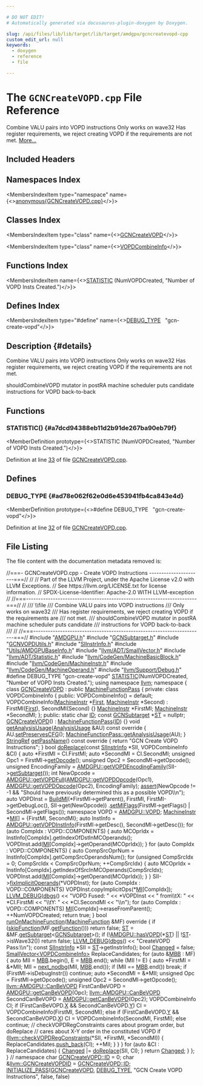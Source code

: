 ```yaml
---

# DO NOT EDIT!
# Automatically generated via docusaurus-plugin-doxygen by Doxygen.

slug: /api/files/lib/lib/target/lib/target/amdgpu/gcncreatevopd-cpp
custom_edit_url: null
keywords:
  - doxygen
  - reference
  - file

---
```





# The `GCNCreateVOPD.cpp` File Reference

<DoxygenPage pluginConfig={pluginConfig}>

Combine VALU pairs into VOPD instructions Only works on wave32 Has register requirements, we reject creating VOPD if the requirements are not met. <a href="#details">More...</a>

## Included Headers

<IncludesList>
<IncludesListItem
  filePath="AMDGPU.h"
  permalink="/docs/api/files/lib/lib/target/lib/target/amdgpu/amdgpu-h"
  isLocal="true" />
<IncludesListItem
  filePath="GCNSubtarget.h"
  permalink="/docs/api/files/lib/lib/target/lib/target/amdgpu/gcnsubtarget-h"
  isLocal="true" />
<IncludesListItem
  filePath="GCNVOPDUtils.h"
  permalink="/docs/api/files/lib/lib/target/lib/target/amdgpu/gcnvopdutils-h"
  isLocal="true" />
<IncludesListItem
  filePath="SIInstrInfo.h"
  permalink="/docs/api/files/lib/lib/target/lib/target/amdgpu/siinstrinfo-h"
  isLocal="true" />
<IncludesListItem
  filePath="Utils/AMDGPUBaseInfo.h"
  permalink="/docs/api/files/lib/lib/target/lib/target/amdgpu/lib/target/amdgpu/utils/amdgpubaseinfo-h"
  isLocal="true" />
<IncludesListItem
  filePath="llvm/ADT/SmallVector.h"
  permalink="/docs/api/files/include/include/llvm/include/llvm/adt/smallvector-h"
  isLocal="true" />
<IncludesListItem
  filePath="llvm/ADT/Statistic.h"
  permalink="/docs/api/files/include/include/llvm/include/llvm/adt/statistic-h"
  isLocal="true" />
<IncludesListItem
  filePath="llvm/CodeGen/MachineBasicBlock.h"
  permalink="/docs/api/files/include/include/llvm/include/llvm/codegen/machinebasicblock-h"
  isLocal="true" />
<IncludesListItem
  filePath="llvm/CodeGen/MachineInstr.h"
  permalink="/docs/api/files/include/include/llvm/include/llvm/codegen/machineinstr-h"
  isLocal="true" />
<IncludesListItem
  filePath="llvm/CodeGen/MachineOperand.h"
  permalink="/docs/api/files/include/include/llvm/include/llvm/codegen/machineoperand-h"
  isLocal="true" />
<IncludesListItem
  filePath="llvm/Support/Debug.h"
  permalink="/docs/api/files/include/include/llvm/include/llvm/support/debug-h"
  isLocal="true" />
</IncludesList>

## Namespaces Index

<MembersIndex>

<MembersIndexItem
  type="namespace"
  name={<><a href="/docs/api/namespaces/anonymous-gcncreatevopd-cpp-">anonymous&#123;GCNCreateVOPD.cpp&#125;</a></>}>
</MembersIndexItem>

</MembersIndex>

## Classes Index

<MembersIndex>

<MembersIndexItem
  type="class"
  name={<><a href="/docs/api/classes/anonymous-namespace-gcncreatevopd-cpp-/gcncreatevopd">GCNCreateVOPD</a></>}>
</MembersIndexItem>

<MembersIndexItem
  type="class"
  name={<><a href="/docs/api/classes/anonymous-namespace-gcncreatevopd-cpp-/gcncreatevopd/vopdcombineinfo">VOPDCombineInfo</a></>}>
</MembersIndexItem>

</MembersIndex>

## Functions Index

<MembersIndex>

<MembersIndexItem
  name={<><a href="#a7dcd94388eb11d2b91de267ba90eb79f">STATISTIC</a> (NumVOPDCreated, &quot;Number of VOPD Insts Created.&quot;)</>}>
</MembersIndexItem>

</MembersIndex>

## Defines Index

<MembersIndex>

<MembersIndexItem
  type="#define"
  name={<><a href="#ad78e062f62e0d6e453941fb4ca843e4d">DEBUG&#95;TYPE</a>&nbsp;&nbsp;&nbsp;&quot;gcn-create-vopd&quot;</>}>
</MembersIndexItem>

</MembersIndex>

## Description {#details}

Combine VALU pairs into VOPD instructions Only works on wave32 Has register requirements, we reject creating VOPD if the requirements are not met.

shouldCombineVOPD mutator in postRA machine scheduler puts candidate instructions for VOPD back-to-back

<SectionDefinition>

## Functions

### STATISTIC() {#a7dcd94388eb11d2b91de267ba90eb79f}

<MemberDefinition
  prototype={<>STATISTIC (NumVOPDCreated, &quot;Number of VOPD Insts Created.&quot;)</>}>

Definition at line <a href="#l00033">33</a> of file <a href="/docs/api/files/lib/lib/target/lib/target/amdgpu/gcncreatevopd-cpp">GCNCreateVOPD.cpp</a>.
</MemberDefinition>

</SectionDefinition>

<SectionDefinition>

## Defines

### DEBUG&#95;TYPE {#ad78e062f62e0d6e453941fb4ca843e4d}

<MemberDefinition
  prototype={<>#define DEBUG&#95;TYPE&nbsp;&nbsp;&nbsp;&quot;gcn-create-vopd&quot;</>}>

Definition at line <a href="#l00032">32</a> of file <a href="/docs/api/files/lib/lib/target/lib/target/amdgpu/gcncreatevopd-cpp">GCNCreateVOPD.cpp</a>.
</MemberDefinition>

</SectionDefinition>

## File Listing

The file content with the documentation metadata removed is:

<ProgramListing>

<Link id="l00001" /><CodeLine lineNumber="1"><Highlight kind="comment">//===- GCNCreateVOPD.cpp - Create VOPD Instructions ----------------------===//</Highlight><Highlight kind="normal"></Highlight></CodeLine>
<Link id="l00002" /><CodeLine lineNumber="2"><Highlight kind="normal"></Highlight><Highlight kind="comment">//</Highlight><Highlight kind="normal"></Highlight></CodeLine>
<Link id="l00003" /><CodeLine lineNumber="3"><Highlight kind="normal"></Highlight><Highlight kind="comment">// Part of the LLVM Project, under the Apache License v2.0 with LLVM Exceptions.</Highlight><Highlight kind="normal"></Highlight></CodeLine>
<Link id="l00004" /><CodeLine lineNumber="4"><Highlight kind="normal"></Highlight><Highlight kind="comment">// See https://llvm.org/LICENSE.txt for license information.</Highlight><Highlight kind="normal"></Highlight></CodeLine>
<Link id="l00005" /><CodeLine lineNumber="5"><Highlight kind="normal"></Highlight><Highlight kind="comment">// SPDX-License-Identifier: Apache-2.0 WITH LLVM-exception</Highlight><Highlight kind="normal"></Highlight></CodeLine>
<Link id="l00006" /><CodeLine lineNumber="6"><Highlight kind="normal"></Highlight><Highlight kind="comment">//</Highlight><Highlight kind="normal"></Highlight></CodeLine>
<Link id="l00007" /><CodeLine lineNumber="7"><Highlight kind="normal"></Highlight><Highlight kind="comment">//===----------------------------------------------------------------------===//</Highlight><Highlight kind="normal"></Highlight></CodeLine>
<Link id="l00008" /><CodeLine lineNumber="8"><Highlight kind="normal"></Highlight><Highlight kind="comment">//</Highlight><Highlight kind="comment"></Highlight></CodeLine>
<Link id="l00009" /><CodeLine lineNumber="9"><Highlight kind="comment">/// \\file</Highlight></CodeLine>
<Link id="l00010" /><CodeLine lineNumber="10"><Highlight kind="comment">/// Combine VALU pairs into VOPD instructions</Highlight></CodeLine>
<Link id="l00011" /><CodeLine lineNumber="11"><Highlight kind="comment">/// Only works on wave32</Highlight></CodeLine>
<Link id="l00012" /><CodeLine lineNumber="12"><Highlight kind="comment">/// Has register requirements, we reject creating VOPD if the requirements are</Highlight></CodeLine>
<Link id="l00013" /><CodeLine lineNumber="13"><Highlight kind="comment">/// not met.</Highlight></CodeLine>
<Link id="l00014" /><CodeLine lineNumber="14"><Highlight kind="comment">/// shouldCombineVOPD mutator in postRA machine scheduler puts candidate</Highlight></CodeLine>
<Link id="l00015" /><CodeLine lineNumber="15"><Highlight kind="comment">/// instructions for VOPD back-to-back</Highlight></CodeLine>
<Link id="l00016" /><CodeLine lineNumber="16"><Highlight kind="comment">///</Highlight><Highlight kind="normal"></Highlight></CodeLine>
<Link id="l00017" /><CodeLine lineNumber="17"><Highlight kind="normal"></Highlight><Highlight kind="comment">//</Highlight><Highlight kind="normal"></Highlight></CodeLine>
<Link id="l00018" /><CodeLine lineNumber="18"><Highlight kind="normal"></Highlight><Highlight kind="comment">//===----------------------------------------------------------------------===//</Highlight><Highlight kind="normal"></Highlight></CodeLine>
<Link id="l00019" /><CodeLine lineNumber="19"><Highlight kind="normal"></Highlight></CodeLine>
<Link id="l00020" /><CodeLine lineNumber="20"><Highlight kind="normal"></Highlight><Highlight kind="preprocessor">#include &quot;<a href="/docs/api/files/lib/lib/target/lib/target/amdgpu/amdgpu-h">AMDGPU.h</a>&quot;</Highlight><Highlight kind="normal"></Highlight></CodeLine>
<Link id="l00021" /><CodeLine lineNumber="21"><Highlight kind="normal"></Highlight><Highlight kind="preprocessor">#include &quot;<a href="/docs/api/files/lib/lib/target/lib/target/amdgpu/gcnsubtarget-h">GCNSubtarget.h</a>&quot;</Highlight><Highlight kind="normal"></Highlight></CodeLine>
<Link id="l00022" /><CodeLine lineNumber="22"><Highlight kind="normal"></Highlight><Highlight kind="preprocessor">#include &quot;<a href="/docs/api/files/lib/lib/target/lib/target/amdgpu/gcnvopdutils-h">GCNVOPDUtils.h</a>&quot;</Highlight><Highlight kind="normal"></Highlight></CodeLine>
<Link id="l00023" /><CodeLine lineNumber="23"><Highlight kind="normal"></Highlight><Highlight kind="preprocessor">#include &quot;<a href="/docs/api/files/lib/lib/target/lib/target/amdgpu/siinstrinfo-h">SIInstrInfo.h</a>&quot;</Highlight><Highlight kind="normal"></Highlight></CodeLine>
<Link id="l00024" /><CodeLine lineNumber="24"><Highlight kind="normal"></Highlight><Highlight kind="preprocessor">#include &quot;<a href="/docs/api/files/lib/lib/target/lib/target/amdgpu/lib/target/amdgpu/utils/amdgpubaseinfo-h">Utils/AMDGPUBaseInfo.h</a>&quot;</Highlight><Highlight kind="normal"></Highlight></CodeLine>
<Link id="l00025" /><CodeLine lineNumber="25"><Highlight kind="normal"></Highlight><Highlight kind="preprocessor">#include &quot;<a href="/docs/api/files/include/include/llvm/include/llvm/adt/smallvector-h">llvm/ADT/SmallVector.h</a>&quot;</Highlight><Highlight kind="normal"></Highlight></CodeLine>
<Link id="l00026" /><CodeLine lineNumber="26"><Highlight kind="normal"></Highlight><Highlight kind="preprocessor">#include &quot;<a href="/docs/api/files/include/include/llvm/include/llvm/adt/statistic-h">llvm/ADT/Statistic.h</a>&quot;</Highlight><Highlight kind="normal"></Highlight></CodeLine>
<Link id="l00027" /><CodeLine lineNumber="27"><Highlight kind="normal"></Highlight><Highlight kind="preprocessor">#include &quot;<a href="/docs/api/files/include/include/llvm/include/llvm/codegen/machinebasicblock-h">llvm/CodeGen/MachineBasicBlock.h</a>&quot;</Highlight><Highlight kind="normal"></Highlight></CodeLine>
<Link id="l00028" /><CodeLine lineNumber="28"><Highlight kind="normal"></Highlight><Highlight kind="preprocessor">#include &quot;<a href="/docs/api/files/include/include/llvm/include/llvm/codegen/machineinstr-h">llvm/CodeGen/MachineInstr.h</a>&quot;</Highlight><Highlight kind="normal"></Highlight></CodeLine>
<Link id="l00029" /><CodeLine lineNumber="29"><Highlight kind="normal"></Highlight><Highlight kind="preprocessor">#include &quot;<a href="/docs/api/files/include/include/llvm/include/llvm/codegen/machineoperand-h">llvm/CodeGen/MachineOperand.h</a>&quot;</Highlight><Highlight kind="normal"></Highlight></CodeLine>
<Link id="l00030" /><CodeLine lineNumber="30"><Highlight kind="normal"></Highlight><Highlight kind="preprocessor">#include &quot;<a href="/docs/api/files/include/include/llvm/include/llvm/support/debug-h">llvm/Support/Debug.h</a>&quot;</Highlight><Highlight kind="normal"></Highlight></CodeLine>
<Link id="l00031" /><CodeLine lineNumber="31"><Highlight kind="normal"></Highlight></CodeLine>
<Link id="l00032" /><CodeLine lineNumber="32" lineLink="#ad78e062f62e0d6e453941fb4ca843e4d"><Highlight kind="normal"></Highlight><Highlight kind="preprocessor">#define DEBUG&#95;TYPE &quot;gcn-create-vopd&quot;</Highlight><Highlight kind="normal"></Highlight></CodeLine>
<Link id="l00033" /><CodeLine lineNumber="33" lineLink="#a7dcd94388eb11d2b91de267ba90eb79f"><Highlight kind="normal"><a href="/docs/api/files/include/include/llvm/include/llvm/adt/statistic-h/#ad6117415b93e5675d5a6c8e1855b3b2f">STATISTIC</a>(NumVOPDCreated, </Highlight><Highlight kind="stringliteral">&quot;Number of VOPD Insts Created.&quot;</Highlight><Highlight kind="normal">);</Highlight></CodeLine>
<Link id="l00034" /><CodeLine lineNumber="34"><Highlight kind="normal"></Highlight></CodeLine>
<Link id="l00035" /><CodeLine lineNumber="35"><Highlight kind="normal"></Highlight><Highlight kind="keyword">using namespace </Highlight><Highlight kind="normal"><a href="/docs/api/namespaces/llvm">llvm</a>;</Highlight></CodeLine>
<Link id="l00036" /><CodeLine lineNumber="36"><Highlight kind="normal"></Highlight></CodeLine>
<Link id="l00037" /><CodeLine lineNumber="37" lineLink="/docs/api/namespaces/anonymous-gcncreatevopd-cpp-"><Highlight kind="normal"></Highlight><Highlight kind="keyword">namespace </Highlight><Highlight kind="normal">&#123;</Highlight></CodeLine>
<Link id="l00038" /><CodeLine lineNumber="38"><Highlight kind="normal"></Highlight></CodeLine>
<Link id="l00039" /><CodeLine lineNumber="39" lineLink="/docs/api/classes/anonymous-namespace-gcncreatevopd-cpp-/gcncreatevopd"><Highlight kind="normal"></Highlight><Highlight kind="keyword">class </Highlight><Highlight kind="normal"><a href="/docs/api/classes/anonymous-namespace-gcncreatevopd-cpp-/gcncreatevopd/#add80bfcdf91e74b9f9d0b3ac2a498dbe">GCNCreateVOPD</a> : </Highlight><Highlight kind="keyword">public</Highlight><Highlight kind="normal"> <a href="/docs/api/classes/llvm/machinefunctionpass/#a29c81d2386f4a727c6d33413807530c8">MachineFunctionPass</a> &#123;</Highlight></CodeLine>
<Link id="l00040" /><CodeLine lineNumber="40"><Highlight kind="normal"></Highlight><Highlight kind="keyword">private</Highlight><Highlight kind="normal">:</Highlight></CodeLine>
<Link id="l00041" /><CodeLine lineNumber="41"><Highlight kind="normal">    </Highlight><Highlight kind="keyword">class </Highlight><Highlight kind="normal">VOPDCombineInfo &#123;</Highlight></CodeLine>
<Link id="l00042" /><CodeLine lineNumber="42"><Highlight kind="normal">    </Highlight><Highlight kind="keyword">public</Highlight><Highlight kind="normal">:</Highlight></CodeLine>
<Link id="l00043" /><CodeLine lineNumber="43"><Highlight kind="normal">      VOPDCombineInfo() = </Highlight><Highlight kind="keywordflow">default</Highlight><Highlight kind="normal">;</Highlight></CodeLine>
<Link id="l00044" /><CodeLine lineNumber="44"><Highlight kind="normal">      VOPDCombineInfo(<a href="/docs/api/classes/llvm/machineinstr">MachineInstr</a> &#42;<a href="/docs/api/namespaces/llvm/#a9eb4f5b98b70ee4fab9614ed58282c1fa7fb55ed0b7a30342ba6da306428cae04">First</a>, <a href="/docs/api/classes/llvm/machineinstr">MachineInstr</a> &#42;Second)</Highlight></CodeLine>
<Link id="l00045" /><CodeLine lineNumber="45"><Highlight kind="normal">          : FirstMI(<a href="/docs/api/namespaces/llvm/#a9eb4f5b98b70ee4fab9614ed58282c1fa7fb55ed0b7a30342ba6da306428cae04">First</a>), SecondMI(Second) &#123;&#125;</Highlight></CodeLine>
<Link id="l00046" /><CodeLine lineNumber="46"><Highlight kind="normal"></Highlight></CodeLine>
<Link id="l00047" /><CodeLine lineNumber="47"><Highlight kind="normal">      <a href="/docs/api/classes/llvm/machineinstr">MachineInstr</a> &#42;FirstMI;</Highlight></CodeLine>
<Link id="l00048" /><CodeLine lineNumber="48"><Highlight kind="normal">      <a href="/docs/api/classes/llvm/machineinstr">MachineInstr</a> &#42;SecondMI;</Highlight></CodeLine>
<Link id="l00049" /><CodeLine lineNumber="49"><Highlight kind="normal">    &#125;;</Highlight></CodeLine>
<Link id="l00050" /><CodeLine lineNumber="50"><Highlight kind="normal"></Highlight></CodeLine>
<Link id="l00051" /><CodeLine lineNumber="51"><Highlight kind="normal"></Highlight><Highlight kind="keyword">public</Highlight><Highlight kind="normal">:</Highlight></CodeLine>
<Link id="l00052" /><CodeLine lineNumber="52" lineLink="/docs/api/classes/anonymous-namespace-gcncreatevopd-cpp-/gcncreatevopd/#a54226b19fa6d4421b6c4607b0b8d9d86"><Highlight kind="normal">  </Highlight><Highlight kind="keyword">static</Highlight><Highlight kind="normal"> </Highlight><Highlight kind="keywordtype">char</Highlight><Highlight kind="normal"> <a href="/docs/api/classes/anonymous-namespace-gcncreatevopd-cpp-/gcncreatevopd/#a54226b19fa6d4421b6c4607b0b8d9d86">ID</a>;</Highlight></CodeLine>
<Link id="l00053" /><CodeLine lineNumber="53" lineLink="/docs/api/classes/anonymous-namespace-gcncreatevopd-cpp-/gcncreatevopd/#a69658641e471ce126bc99def3d63207d"><Highlight kind="normal">  </Highlight><Highlight kind="keyword">const</Highlight><Highlight kind="normal"> <a href="/docs/api/classes/llvm/gcnsubtarget">GCNSubtarget</a> &#42;<a href="/docs/api/classes/anonymous-namespace-gcncreatevopd-cpp-/gcncreatevopd/#a69658641e471ce126bc99def3d63207d">ST</a> = </Highlight><Highlight kind="keyword">nullptr</Highlight><Highlight kind="normal">;</Highlight></CodeLine>
<Link id="l00054" /><CodeLine lineNumber="54"><Highlight kind="normal"></Highlight></CodeLine>
<Link id="l00055" /><CodeLine lineNumber="55" lineLink="/docs/api/classes/anonymous-namespace-gcncreatevopd-cpp-/gcncreatevopd/#add80bfcdf91e74b9f9d0b3ac2a498dbe"><Highlight kind="normal">  <a href="/docs/api/classes/anonymous-namespace-gcncreatevopd-cpp-/gcncreatevopd/#add80bfcdf91e74b9f9d0b3ac2a498dbe">GCNCreateVOPD</a>() : <a href="/docs/api/classes/llvm/machinefunctionpass/#a29c81d2386f4a727c6d33413807530c8">MachineFunctionPass</a>(<a href="/docs/api/classes/anonymous-namespace-gcncreatevopd-cpp-/gcncreatevopd/#a54226b19fa6d4421b6c4607b0b8d9d86">ID</a>) &#123;&#125;</Highlight></CodeLine>
<Link id="l00056" /><CodeLine lineNumber="56"><Highlight kind="normal"></Highlight></CodeLine>
<Link id="l00057" /><CodeLine lineNumber="57" lineLink="/docs/api/classes/anonymous-namespace-gcncreatevopd-cpp-/gcncreatevopd/#ae4c82190d5071dc67b65c0f8294a0388"><Highlight kind="normal">  </Highlight><Highlight kind="keywordtype">void</Highlight><Highlight kind="normal"> <a href="/docs/api/classes/anonymous-namespace-gcncreatevopd-cpp-/gcncreatevopd/#ae4c82190d5071dc67b65c0f8294a0388">getAnalysisUsage</a>(<a href="/docs/api/classes/llvm/analysisusage">AnalysisUsage</a> &amp;AU)</Highlight><Highlight kind="keyword"> const override </Highlight><Highlight kind="normal">&#123;</Highlight></CodeLine>
<Link id="l00058" /><CodeLine lineNumber="58"><Highlight kind="normal">    AU.<a href="/docs/api/classes/llvm/analysisusage/#af11a6ebf7ab3c388234cb6d5378439a3">setPreservesCFG</a>();</Highlight></CodeLine>
<Link id="l00059" /><CodeLine lineNumber="59"><Highlight kind="normal">    <a href="/docs/api/classes/llvm/machinefunctionpass/#a864fd57b4304ef933b3281d0ef85a88e">MachineFunctionPass::getAnalysisUsage</a>(AU);</Highlight></CodeLine>
<Link id="l00060" /><CodeLine lineNumber="60"><Highlight kind="normal">  &#125;</Highlight></CodeLine>
<Link id="l00061" /><CodeLine lineNumber="61"><Highlight kind="normal"></Highlight></CodeLine>
<Link id="l00062" /><CodeLine lineNumber="62" lineLink="/docs/api/classes/anonymous-namespace-gcncreatevopd-cpp-/gcncreatevopd/#aa315cce87cf7adf8195258b9ceeda99d"><Highlight kind="normal">  <a href="/docs/api/classes/llvm/stringref">StringRef</a> <a href="/docs/api/classes/anonymous-namespace-gcncreatevopd-cpp-/gcncreatevopd/#aa315cce87cf7adf8195258b9ceeda99d">getPassName</a>()</Highlight><Highlight kind="keyword"> const override </Highlight><Highlight kind="normal">&#123;</Highlight></CodeLine>
<Link id="l00063" /><CodeLine lineNumber="63"><Highlight kind="normal">    </Highlight><Highlight kind="keywordflow">return</Highlight><Highlight kind="normal"> </Highlight><Highlight kind="stringliteral">&quot;GCN Create VOPD Instructions&quot;</Highlight><Highlight kind="normal">;</Highlight></CodeLine>
<Link id="l00064" /><CodeLine lineNumber="64"><Highlight kind="normal">  &#125;</Highlight></CodeLine>
<Link id="l00065" /><CodeLine lineNumber="65"><Highlight kind="normal"></Highlight></CodeLine>
<Link id="l00066" /><CodeLine lineNumber="66" lineLink="/docs/api/classes/anonymous-namespace-gcncreatevopd-cpp-/gcncreatevopd/#afc677780cbd237adfee6dd02bf20541f"><Highlight kind="normal">  </Highlight><Highlight kind="keywordtype">bool</Highlight><Highlight kind="normal"> <a href="/docs/api/classes/anonymous-namespace-gcncreatevopd-cpp-/gcncreatevopd/#afc677780cbd237adfee6dd02bf20541f">doReplace</a>(</Highlight><Highlight kind="keyword">const</Highlight><Highlight kind="normal"> <a href="/docs/api/classes/llvm/siinstrinfo">SIInstrInfo</a> &#42;SII, VOPDCombineInfo &amp;CI) &#123;</Highlight></CodeLine>
<Link id="l00067" /><CodeLine lineNumber="67"><Highlight kind="normal">    </Highlight><Highlight kind="keyword">auto</Highlight><Highlight kind="normal"> &#42;FirstMI = CI.FirstMI;</Highlight></CodeLine>
<Link id="l00068" /><CodeLine lineNumber="68"><Highlight kind="normal">    </Highlight><Highlight kind="keyword">auto</Highlight><Highlight kind="normal"> &#42;SecondMI = CI.SecondMI;</Highlight></CodeLine>
<Link id="l00069" /><CodeLine lineNumber="69"><Highlight kind="normal">    </Highlight><Highlight kind="keywordtype">unsigned</Highlight><Highlight kind="normal"> Opc1 = FirstMI-&gt;<a href="/docs/api/classes/llvm/machineinstr/#a0363204b5fbab08a46f5a7cd7f376f78">getOpcode</a>();</Highlight></CodeLine>
<Link id="l00070" /><CodeLine lineNumber="70"><Highlight kind="normal">    </Highlight><Highlight kind="keywordtype">unsigned</Highlight><Highlight kind="normal"> Opc2 = SecondMI-&gt;getOpcode();</Highlight></CodeLine>
<Link id="l00071" /><CodeLine lineNumber="71"><Highlight kind="normal">    </Highlight><Highlight kind="keywordtype">unsigned</Highlight><Highlight kind="normal"> EncodingFamily =</Highlight></CodeLine>
<Link id="l00072" /><CodeLine lineNumber="72"><Highlight kind="normal">        <a href="/docs/api/namespaces/llvm/amdgpu/#a650f83cf47bc47f9286b006e65eb4ba4">AMDGPU::getVOPDEncodingFamily</a>(SII-&gt;<a href="/docs/api/classes/llvm/siinstrinfo/#a6e46b1324c854b961e52b00f4d16573c">getSubtarget</a>());</Highlight></CodeLine>
<Link id="l00073" /><CodeLine lineNumber="73"><Highlight kind="normal">    </Highlight><Highlight kind="keywordtype">int</Highlight><Highlight kind="normal"> NewOpcode =</Highlight></CodeLine>
<Link id="l00074" /><CodeLine lineNumber="74"><Highlight kind="normal">        <a href="/docs/api/namespaces/llvm/amdgpu/#a72741e790a9064b40d5668e79d8fc38a">AMDGPU::getVOPDFull</a>(<a href="/docs/api/namespaces/llvm/amdgpu/#a5079de0e4b3493921d87dcee10f44253">AMDGPU::getVOPDOpcode</a>(Opc1),</Highlight></CodeLine>
<Link id="l00075" /><CodeLine lineNumber="75"><Highlight kind="normal">                            <a href="/docs/api/namespaces/llvm/amdgpu/#a5079de0e4b3493921d87dcee10f44253">AMDGPU::getVOPDOpcode</a>(Opc2), EncodingFamily);</Highlight></CodeLine>
<Link id="l00076" /><CodeLine lineNumber="76"><Highlight kind="normal">    <a href="/docs/api/files/lib/lib/target/lib/target/amdgpu/silowercontrolflow-cpp/#a4868c5d81c5ccc98c47aeab6244346a0">assert</a>(NewOpcode != -1 &amp;&amp;</Highlight></CodeLine>
<Link id="l00077" /><CodeLine lineNumber="77"><Highlight kind="normal">           </Highlight><Highlight kind="stringliteral">&quot;Should have previously determined this as a possible VOPD\\n&quot;</Highlight><Highlight kind="normal">);</Highlight></CodeLine>
<Link id="l00078" /><CodeLine lineNumber="78"><Highlight kind="normal"></Highlight></CodeLine>
<Link id="l00079" /><CodeLine lineNumber="79"><Highlight kind="normal">    </Highlight><Highlight kind="keyword">auto</Highlight><Highlight kind="normal"> VOPDInst = <a href="/docs/api/namespaces/llvm/#a17e04afcf0c5efeb0eb6a9a45287b5e4">BuildMI</a>(&#42;FirstMI-&gt;getParent(), FirstMI,</Highlight></CodeLine>
<Link id="l00080" /><CodeLine lineNumber="80"><Highlight kind="normal">                            FirstMI-&gt;getDebugLoc(), SII-&gt;get(NewOpcode))</Highlight></CodeLine>
<Link id="l00081" /><CodeLine lineNumber="81"><Highlight kind="normal">                        .<a href="/docs/api/classes/llvm/machineinstrbuilder/#adf25b569ca308aacc819a2331626ed5d">setMIFlags</a>(FirstMI-&gt;getFlags() | SecondMI-&gt;getFlags());</Highlight></CodeLine>
<Link id="l00082" /><CodeLine lineNumber="82"><Highlight kind="normal"></Highlight></CodeLine>
<Link id="l00083" /><CodeLine lineNumber="83"><Highlight kind="normal">    </Highlight><Highlight kind="keyword">namespace </Highlight><Highlight kind="normal">VOPD = <a href="/docs/api/namespaces/llvm/amdgpu/vopd">AMDGPU::VOPD</a>;</Highlight></CodeLine>
<Link id="l00084" /><CodeLine lineNumber="84"><Highlight kind="normal">    <a href="/docs/api/classes/llvm/machineinstr">MachineInstr</a> &#42;<a href="/docs/api/files/lib/lib/codegen/lib/codegen/globalisel/irtranslator-cpp/#abe44dfdea65b4f7e11e0a608ab708b76">MI</a>&#91;&#93; = &#123;FirstMI, SecondMI&#125;;</Highlight></CodeLine>
<Link id="l00085" /><CodeLine lineNumber="85"><Highlight kind="normal">    </Highlight><Highlight kind="keyword">auto</Highlight><Highlight kind="normal"> InstInfo =</Highlight></CodeLine>
<Link id="l00086" /><CodeLine lineNumber="86"><Highlight kind="normal">        <a href="/docs/api/namespaces/llvm/amdgpu/#ac8cf6481479c40f15c819868c13c7d97">AMDGPU::getVOPDInstInfo</a>(FirstMI-&gt;getDesc(), SecondMI-&gt;getDesc());</Highlight></CodeLine>
<Link id="l00087" /><CodeLine lineNumber="87"><Highlight kind="normal"></Highlight></CodeLine>
<Link id="l00088" /><CodeLine lineNumber="88"><Highlight kind="normal">    </Highlight><Highlight kind="keywordflow">for</Highlight><Highlight kind="normal"> (</Highlight><Highlight kind="keyword">auto</Highlight><Highlight kind="normal"> CompIdx : VOPD::COMPONENTS) &#123;</Highlight></CodeLine>
<Link id="l00089" /><CodeLine lineNumber="89"><Highlight kind="normal">      </Highlight><Highlight kind="keyword">auto</Highlight><Highlight kind="normal"> MCOprIdx = InstInfo&#91;CompIdx&#93;.getIndexOfDstInMCOperands();</Highlight></CodeLine>
<Link id="l00090" /><CodeLine lineNumber="90"><Highlight kind="normal">      VOPDInst.add(<a href="/docs/api/files/lib/lib/codegen/lib/codegen/globalisel/irtranslator-cpp/#abe44dfdea65b4f7e11e0a608ab708b76">MI</a>&#91;CompIdx&#93;-&gt;getOperand(MCOprIdx));</Highlight></CodeLine>
<Link id="l00091" /><CodeLine lineNumber="91"><Highlight kind="normal">    &#125;</Highlight></CodeLine>
<Link id="l00092" /><CodeLine lineNumber="92"><Highlight kind="normal"></Highlight></CodeLine>
<Link id="l00093" /><CodeLine lineNumber="93"><Highlight kind="normal">    </Highlight><Highlight kind="keywordflow">for</Highlight><Highlight kind="normal"> (</Highlight><Highlight kind="keyword">auto</Highlight><Highlight kind="normal"> CompIdx : VOPD::COMPONENTS) &#123;</Highlight></CodeLine>
<Link id="l00094" /><CodeLine lineNumber="94"><Highlight kind="normal">      </Highlight><Highlight kind="keyword">auto</Highlight><Highlight kind="normal"> CompSrcOprNum = InstInfo&#91;CompIdx&#93;.getCompSrcOperandsNum();</Highlight></CodeLine>
<Link id="l00095" /><CodeLine lineNumber="95"><Highlight kind="normal">      </Highlight><Highlight kind="keywordflow">for</Highlight><Highlight kind="normal"> (</Highlight><Highlight kind="keywordtype">unsigned</Highlight><Highlight kind="normal"> CompSrcIdx = 0; CompSrcIdx &lt; CompSrcOprNum; ++CompSrcIdx) &#123;</Highlight></CodeLine>
<Link id="l00096" /><CodeLine lineNumber="96"><Highlight kind="normal">        </Highlight><Highlight kind="keyword">auto</Highlight><Highlight kind="normal"> MCOprIdx = InstInfo&#91;CompIdx&#93;.getIndexOfSrcInMCOperands(CompSrcIdx);</Highlight></CodeLine>
<Link id="l00097" /><CodeLine lineNumber="97"><Highlight kind="normal">        VOPDInst.add(<a href="/docs/api/files/lib/lib/codegen/lib/codegen/globalisel/irtranslator-cpp/#abe44dfdea65b4f7e11e0a608ab708b76">MI</a>&#91;CompIdx&#93;-&gt;getOperand(MCOprIdx));</Highlight></CodeLine>
<Link id="l00098" /><CodeLine lineNumber="98"><Highlight kind="normal">      &#125;</Highlight></CodeLine>
<Link id="l00099" /><CodeLine lineNumber="99"><Highlight kind="normal">    &#125;</Highlight></CodeLine>
<Link id="l00100" /><CodeLine lineNumber="100"><Highlight kind="normal"></Highlight></CodeLine>
<Link id="l00101" /><CodeLine lineNumber="101"><Highlight kind="normal">    SII-&gt;<a href="/docs/api/classes/llvm/siinstrinfo/#ac76905a82cf568afc14dd95691c867f0">fixImplicitOperands</a>(&#42;VOPDInst);</Highlight></CodeLine>
<Link id="l00102" /><CodeLine lineNumber="102"><Highlight kind="normal">    </Highlight><Highlight kind="keywordflow">for</Highlight><Highlight kind="normal"> (</Highlight><Highlight kind="keyword">auto</Highlight><Highlight kind="normal"> CompIdx : VOPD::COMPONENTS)</Highlight></CodeLine>
<Link id="l00103" /><CodeLine lineNumber="103"><Highlight kind="normal">      VOPDInst.copyImplicitOps(&#42;<a href="/docs/api/files/lib/lib/codegen/lib/codegen/globalisel/irtranslator-cpp/#abe44dfdea65b4f7e11e0a608ab708b76">MI</a>&#91;CompIdx&#93;);</Highlight></CodeLine>
<Link id="l00104" /><CodeLine lineNumber="104"><Highlight kind="normal"></Highlight></CodeLine>
<Link id="l00105" /><CodeLine lineNumber="105"><Highlight kind="normal">    <a href="/docs/api/files/include/include/llvm/include/llvm/support/debug-h/#a196897517069dda1bdb549e24468f7d7">LLVM&#95;DEBUG</a>(<a href="/docs/api/namespaces/llvm/#a7c46c742c31be54870e2038048e6b391">dbgs</a>() &lt;&lt; </Highlight><Highlight kind="stringliteral">&quot;VOPD Fused: &quot;</Highlight><Highlight kind="normal"> &lt;&lt; &#42;VOPDInst &lt;&lt; </Highlight><Highlight kind="stringliteral">&quot; from\\tX: &quot;</Highlight><Highlight kind="normal"></Highlight></CodeLine>
<Link id="l00106" /><CodeLine lineNumber="106"><Highlight kind="normal">                      &lt;&lt; &#42;CI.FirstMI &lt;&lt; </Highlight><Highlight kind="stringliteral">&quot;\\tY: &quot;</Highlight><Highlight kind="normal"> &lt;&lt; &#42;CI.SecondMI &lt;&lt; </Highlight><Highlight kind="stringliteral">&quot;\\n&quot;</Highlight><Highlight kind="normal">);</Highlight></CodeLine>
<Link id="l00107" /><CodeLine lineNumber="107"><Highlight kind="normal"></Highlight></CodeLine>
<Link id="l00108" /><CodeLine lineNumber="108"><Highlight kind="normal">    </Highlight><Highlight kind="keywordflow">for</Highlight><Highlight kind="normal"> (</Highlight><Highlight kind="keyword">auto</Highlight><Highlight kind="normal"> CompIdx : VOPD::COMPONENTS)</Highlight></CodeLine>
<Link id="l00109" /><CodeLine lineNumber="109"><Highlight kind="normal">      <a href="/docs/api/files/lib/lib/codegen/lib/codegen/globalisel/irtranslator-cpp/#abe44dfdea65b4f7e11e0a608ab708b76">MI</a>&#91;CompIdx&#93;-&gt;eraseFromParent();</Highlight></CodeLine>
<Link id="l00110" /><CodeLine lineNumber="110"><Highlight kind="normal"></Highlight></CodeLine>
<Link id="l00111" /><CodeLine lineNumber="111"><Highlight kind="normal">    ++NumVOPDCreated;</Highlight></CodeLine>
<Link id="l00112" /><CodeLine lineNumber="112"><Highlight kind="normal">    </Highlight><Highlight kind="keywordflow">return</Highlight><Highlight kind="normal"> </Highlight><Highlight kind="keyword">true</Highlight><Highlight kind="normal">;</Highlight></CodeLine>
<Link id="l00113" /><CodeLine lineNumber="113"><Highlight kind="normal">  &#125;</Highlight></CodeLine>
<Link id="l00114" /><CodeLine lineNumber="114"><Highlight kind="normal"></Highlight></CodeLine>
<Link id="l00115" /><CodeLine lineNumber="115" lineLink="/docs/api/classes/anonymous-namespace-gcncreatevopd-cpp-/gcncreatevopd/#adf788b42829ee3420f6efa016dd27281"><Highlight kind="normal">  </Highlight><Highlight kind="keywordtype">bool</Highlight><Highlight kind="normal"> <a href="/docs/api/classes/anonymous-namespace-gcncreatevopd-cpp-/gcncreatevopd/#adf788b42829ee3420f6efa016dd27281">runOnMachineFunction</a>(<a href="/docs/api/classes/llvm/machinefunction">MachineFunction</a> &amp;MF)</Highlight><Highlight kind="keyword"> override </Highlight><Highlight kind="normal">&#123;</Highlight></CodeLine>
<Link id="l00116" /><CodeLine lineNumber="116"><Highlight kind="normal">    </Highlight><Highlight kind="keywordflow">if</Highlight><Highlight kind="normal"> (<a href="/docs/api/classes/llvm/functionpass/#af9f5f511d75e16f09a5520cb9444cfa8">skipFunction</a>(MF.<a href="/docs/api/classes/llvm/machinefunction/#a977ddce262de45c645be23d951066351">getFunction</a>()))</Highlight></CodeLine>
<Link id="l00117" /><CodeLine lineNumber="117"><Highlight kind="normal">      </Highlight><Highlight kind="keywordflow">return</Highlight><Highlight kind="normal"> </Highlight><Highlight kind="keyword">false</Highlight><Highlight kind="normal">;</Highlight></CodeLine>
<Link id="l00118" /><CodeLine lineNumber="118"><Highlight kind="normal">    <a href="/docs/api/classes/anonymous-namespace-gcncreatevopd-cpp-/gcncreatevopd/#a69658641e471ce126bc99def3d63207d">ST</a> = &amp;MF.<a href="/docs/api/classes/llvm/machinefunction/#a3825368aca2bc1550d173660df4da6a6">getSubtarget</a>&lt;<a href="/docs/api/classes/llvm/gcnsubtarget">GCNSubtarget</a>&gt;();</Highlight></CodeLine>
<Link id="l00119" /><CodeLine lineNumber="119"><Highlight kind="normal">    </Highlight><Highlight kind="keywordflow">if</Highlight><Highlight kind="normal"> (!<a href="/docs/api/namespaces/llvm/amdgpu/#af277efe76de2cd454da028d38646f2b5">AMDGPU::hasVOPD</a>(&#42;<a href="/docs/api/classes/anonymous-namespace-gcncreatevopd-cpp-/gcncreatevopd/#a69658641e471ce126bc99def3d63207d">ST</a>) || !<a href="/docs/api/classes/anonymous-namespace-gcncreatevopd-cpp-/gcncreatevopd/#a69658641e471ce126bc99def3d63207d">ST</a>-&gt;isWave32())</Highlight></CodeLine>
<Link id="l00120" /><CodeLine lineNumber="120"><Highlight kind="normal">      </Highlight><Highlight kind="keywordflow">return</Highlight><Highlight kind="normal"> </Highlight><Highlight kind="keyword">false</Highlight><Highlight kind="normal">;</Highlight></CodeLine>
<Link id="l00121" /><CodeLine lineNumber="121"><Highlight kind="normal">    <a href="/docs/api/files/include/include/llvm/include/llvm/support/debug-h/#a196897517069dda1bdb549e24468f7d7">LLVM&#95;DEBUG</a>(<a href="/docs/api/namespaces/llvm/#a7c46c742c31be54870e2038048e6b391">dbgs</a>() &lt;&lt; </Highlight><Highlight kind="stringliteral">&quot;CreateVOPD Pass:\\n&quot;</Highlight><Highlight kind="normal">);</Highlight></CodeLine>
<Link id="l00122" /><CodeLine lineNumber="122"><Highlight kind="normal"></Highlight></CodeLine>
<Link id="l00123" /><CodeLine lineNumber="123"><Highlight kind="normal">    </Highlight><Highlight kind="keyword">const</Highlight><Highlight kind="normal"> <a href="/docs/api/classes/llvm/siinstrinfo">SIInstrInfo</a> &#42;SII = <a href="/docs/api/classes/anonymous-namespace-gcncreatevopd-cpp-/gcncreatevopd/#a69658641e471ce126bc99def3d63207d">ST</a>-&gt;getInstrInfo();</Highlight></CodeLine>
<Link id="l00124" /><CodeLine lineNumber="124"><Highlight kind="normal">    </Highlight><Highlight kind="keywordtype">bool</Highlight><Highlight kind="normal"> <a href="/docs/api/groups/arcopt/#gaa57b1a4e6a1c79233913139635169cf1">Changed</a> = </Highlight><Highlight kind="keyword">false</Highlight><Highlight kind="normal">;</Highlight></CodeLine>
<Link id="l00125" /><CodeLine lineNumber="125"><Highlight kind="normal"></Highlight></CodeLine>
<Link id="l00126" /><CodeLine lineNumber="126"><Highlight kind="normal">    <a href="/docs/api/classes/llvm/smallvector">SmallVector&lt;VOPDCombineInfo&gt;</a> ReplaceCandidates;</Highlight></CodeLine>
<Link id="l00127" /><CodeLine lineNumber="127"><Highlight kind="normal"></Highlight></CodeLine>
<Link id="l00128" /><CodeLine lineNumber="128"><Highlight kind="normal">    </Highlight><Highlight kind="keywordflow">for</Highlight><Highlight kind="normal"> (</Highlight><Highlight kind="keyword">auto</Highlight><Highlight kind="normal"> &amp;<a href="/docs/api/files/lib/lib/target/lib/target/arm/armslshardening-cpp/#a5958512eae2979bd2eb383977996a600">MBB</a> : MF) &#123;</Highlight></CodeLine>
<Link id="l00129" /><CodeLine lineNumber="129"><Highlight kind="normal">      </Highlight><Highlight kind="keyword">auto</Highlight><Highlight kind="normal"> MII = <a href="/docs/api/files/lib/lib/target/lib/target/arm/armslshardening-cpp/#a5958512eae2979bd2eb383977996a600">MBB</a>.begin(), E = <a href="/docs/api/files/lib/lib/target/lib/target/arm/armslshardening-cpp/#a5958512eae2979bd2eb383977996a600">MBB</a>.end();</Highlight></CodeLine>
<Link id="l00130" /><CodeLine lineNumber="130"><Highlight kind="normal">      </Highlight><Highlight kind="keywordflow">while</Highlight><Highlight kind="normal"> (MII != E) &#123;</Highlight></CodeLine>
<Link id="l00131" /><CodeLine lineNumber="131"><Highlight kind="normal">        </Highlight><Highlight kind="keyword">auto</Highlight><Highlight kind="normal"> &#42;FirstMI = &amp;&#42;MII;</Highlight></CodeLine>
<Link id="l00132" /><CodeLine lineNumber="132"><Highlight kind="normal">        MII = <a href="/docs/api/namespaces/llvm/#a0270bdca4aeb43f39bf91c900a398057">next&#95;nodbg</a>(MII, <a href="/docs/api/files/lib/lib/target/lib/target/arm/armslshardening-cpp/#a5958512eae2979bd2eb383977996a600">MBB</a>.end());</Highlight></CodeLine>
<Link id="l00133" /><CodeLine lineNumber="133"><Highlight kind="normal">        </Highlight><Highlight kind="keywordflow">if</Highlight><Highlight kind="normal"> (MII == <a href="/docs/api/files/lib/lib/target/lib/target/arm/armslshardening-cpp/#a5958512eae2979bd2eb383977996a600">MBB</a>.end())</Highlight></CodeLine>
<Link id="l00134" /><CodeLine lineNumber="134"><Highlight kind="normal">          </Highlight><Highlight kind="keywordflow">break</Highlight><Highlight kind="normal">;</Highlight></CodeLine>
<Link id="l00135" /><CodeLine lineNumber="135"><Highlight kind="normal">        </Highlight><Highlight kind="keywordflow">if</Highlight><Highlight kind="normal"> (FirstMI-&gt;isDebugInstr())</Highlight></CodeLine>
<Link id="l00136" /><CodeLine lineNumber="136"><Highlight kind="normal">          </Highlight><Highlight kind="keywordflow">continue</Highlight><Highlight kind="normal">;</Highlight></CodeLine>
<Link id="l00137" /><CodeLine lineNumber="137"><Highlight kind="normal">        </Highlight><Highlight kind="keyword">auto</Highlight><Highlight kind="normal"> &#42;SecondMI = &amp;&#42;MII;</Highlight></CodeLine>
<Link id="l00138" /><CodeLine lineNumber="138"><Highlight kind="normal">        </Highlight><Highlight kind="keywordtype">unsigned</Highlight><Highlight kind="normal"> Opc = FirstMI-&gt;getOpcode();</Highlight></CodeLine>
<Link id="l00139" /><CodeLine lineNumber="139"><Highlight kind="normal">        </Highlight><Highlight kind="keywordtype">unsigned</Highlight><Highlight kind="normal"> Opc2 = SecondMI-&gt;getOpcode();</Highlight></CodeLine>
<Link id="l00140" /><CodeLine lineNumber="140"><Highlight kind="normal">        <a href="/docs/api/structs/llvm/amdgpu/canbevopd">llvm::AMDGPU::CanBeVOPD</a> FirstCanBeVOPD = <a href="/docs/api/namespaces/llvm/amdgpu/#a32f1c4783795ef5202498f5d21283564">AMDGPU::getCanBeVOPD</a>(Opc);</Highlight></CodeLine>
<Link id="l00141" /><CodeLine lineNumber="141"><Highlight kind="normal">        <a href="/docs/api/structs/llvm/amdgpu/canbevopd">llvm::AMDGPU::CanBeVOPD</a> SecondCanBeVOPD = <a href="/docs/api/namespaces/llvm/amdgpu/#a32f1c4783795ef5202498f5d21283564">AMDGPU::getCanBeVOPD</a>(Opc2);</Highlight></CodeLine>
<Link id="l00142" /><CodeLine lineNumber="142"><Highlight kind="normal">        VOPDCombineInfo CI;</Highlight></CodeLine>
<Link id="l00143" /><CodeLine lineNumber="143"><Highlight kind="normal"></Highlight></CodeLine>
<Link id="l00144" /><CodeLine lineNumber="144"><Highlight kind="normal">        </Highlight><Highlight kind="keywordflow">if</Highlight><Highlight kind="normal"> (FirstCanBeVOPD.<a href="/docs/api/structs/llvm/amdgpu/canbevopd/#a6667f7bde2eb5a5d2dfb8f8b4ac00cae">X</a> &amp;&amp; SecondCanBeVOPD.<a href="/docs/api/structs/llvm/amdgpu/canbevopd/#aa5bd80602674a19247c43f037529dffc">Y</a>)</Highlight></CodeLine>
<Link id="l00145" /><CodeLine lineNumber="145"><Highlight kind="normal">          CI = VOPDCombineInfo(FirstMI, SecondMI);</Highlight></CodeLine>
<Link id="l00146" /><CodeLine lineNumber="146"><Highlight kind="normal">        </Highlight><Highlight kind="keywordflow">else</Highlight><Highlight kind="normal"> </Highlight><Highlight kind="keywordflow">if</Highlight><Highlight kind="normal"> (FirstCanBeVOPD.<a href="/docs/api/structs/llvm/amdgpu/canbevopd/#aa5bd80602674a19247c43f037529dffc">Y</a> &amp;&amp; SecondCanBeVOPD.<a href="/docs/api/structs/llvm/amdgpu/canbevopd/#a6667f7bde2eb5a5d2dfb8f8b4ac00cae">X</a>)</Highlight></CodeLine>
<Link id="l00147" /><CodeLine lineNumber="147"><Highlight kind="normal">          CI = VOPDCombineInfo(SecondMI, FirstMI);</Highlight></CodeLine>
<Link id="l00148" /><CodeLine lineNumber="148"><Highlight kind="normal">        </Highlight><Highlight kind="keywordflow">else</Highlight><Highlight kind="normal"></Highlight></CodeLine>
<Link id="l00149" /><CodeLine lineNumber="149"><Highlight kind="normal">          </Highlight><Highlight kind="keywordflow">continue</Highlight><Highlight kind="normal">;</Highlight></CodeLine>
<Link id="l00150" /><CodeLine lineNumber="150"><Highlight kind="normal">        </Highlight><Highlight kind="comment">// checkVOPDRegConstraints cares about program order, but doReplace</Highlight><Highlight kind="normal"></Highlight></CodeLine>
<Link id="l00151" /><CodeLine lineNumber="151"><Highlight kind="normal">        </Highlight><Highlight kind="comment">// cares about X-Y order in the constituted VOPD</Highlight><Highlight kind="normal"></Highlight></CodeLine>
<Link id="l00152" /><CodeLine lineNumber="152"><Highlight kind="normal">        </Highlight><Highlight kind="keywordflow">if</Highlight><Highlight kind="normal"> (<a href="/docs/api/namespaces/llvm/#afbd48a6ba727670df45deca96345e382">llvm::checkVOPDRegConstraints</a>(&#42;SII, &#42;FirstMI, &#42;SecondMI)) &#123;</Highlight></CodeLine>
<Link id="l00153" /><CodeLine lineNumber="153"><Highlight kind="normal">          ReplaceCandidates.<a href="/docs/api/classes/llvm/smallvectortemplatebase/#af42bfbc067df27c19ee2fc859df58799">push&#95;back</a>(CI);</Highlight></CodeLine>
<Link id="l00154" /><CodeLine lineNumber="154"><Highlight kind="normal">          ++MII;</Highlight></CodeLine>
<Link id="l00155" /><CodeLine lineNumber="155"><Highlight kind="normal">        &#125;</Highlight></CodeLine>
<Link id="l00156" /><CodeLine lineNumber="156"><Highlight kind="normal">      &#125;</Highlight></CodeLine>
<Link id="l00157" /><CodeLine lineNumber="157"><Highlight kind="normal">    &#125;</Highlight></CodeLine>
<Link id="l00158" /><CodeLine lineNumber="158"><Highlight kind="normal">    </Highlight><Highlight kind="keywordflow">for</Highlight><Highlight kind="normal"> (</Highlight><Highlight kind="keyword">auto</Highlight><Highlight kind="normal"> &amp;CI : ReplaceCandidates) &#123;</Highlight></CodeLine>
<Link id="l00159" /><CodeLine lineNumber="159"><Highlight kind="normal">      <a href="/docs/api/groups/arcopt/#gaa57b1a4e6a1c79233913139635169cf1">Changed</a> |= <a href="/docs/api/classes/anonymous-namespace-gcncreatevopd-cpp-/gcncreatevopd/#afc677780cbd237adfee6dd02bf20541f">doReplace</a>(SII, CI);</Highlight></CodeLine>
<Link id="l00160" /><CodeLine lineNumber="160"><Highlight kind="normal">    &#125;</Highlight></CodeLine>
<Link id="l00161" /><CodeLine lineNumber="161"><Highlight kind="normal"></Highlight></CodeLine>
<Link id="l00162" /><CodeLine lineNumber="162"><Highlight kind="normal">    </Highlight><Highlight kind="keywordflow">return</Highlight><Highlight kind="normal"> <a href="/docs/api/groups/arcopt/#gaa57b1a4e6a1c79233913139635169cf1">Changed</a>;</Highlight></CodeLine>
<Link id="l00163" /><CodeLine lineNumber="163"><Highlight kind="normal">  &#125;</Highlight></CodeLine>
<Link id="l00164" /><CodeLine lineNumber="164"><Highlight kind="normal">&#125;;</Highlight></CodeLine>
<Link id="l00165" /><CodeLine lineNumber="165"><Highlight kind="normal"></Highlight></CodeLine>
<Link id="l00166" /><CodeLine lineNumber="166"><Highlight kind="normal">&#125; </Highlight><Highlight kind="comment">// namespace</Highlight><Highlight kind="normal"></Highlight></CodeLine>
<Link id="l00167" /><CodeLine lineNumber="167"><Highlight kind="normal"></Highlight></CodeLine>
<Link id="l00168" /><CodeLine lineNumber="168"><Highlight kind="normal"></Highlight><Highlight kind="keywordtype">char</Highlight><Highlight kind="normal"> <a href="/docs/api/classes/anonymous-namespace-gcncreatevopd-cpp-/gcncreatevopd/#a54226b19fa6d4421b6c4607b0b8d9d86">GCNCreateVOPD::ID</a> = 0;</Highlight></CodeLine>
<Link id="l00169" /><CodeLine lineNumber="169"><Highlight kind="normal"></Highlight></CodeLine>
<Link id="l00170" /><CodeLine lineNumber="170" lineLink="/docs/api/namespaces/llvm/#ac283495777f684b9f3676fe579a9cf88"><Highlight kind="normal"></Highlight><Highlight kind="keywordtype">char</Highlight><Highlight kind="normal"> &amp;<a href="/docs/api/namespaces/llvm/#ac283495777f684b9f3676fe579a9cf88">llvm::GCNCreateVOPDID</a> = <a href="/docs/api/classes/anonymous-namespace-gcncreatevopd-cpp-/gcncreatevopd/#a54226b19fa6d4421b6c4607b0b8d9d86">GCNCreateVOPD::ID</a>;</Highlight></CodeLine>
<Link id="l00171" /><CodeLine lineNumber="171"><Highlight kind="normal"></Highlight></CodeLine>
<Link id="l00172" /><CodeLine lineNumber="172"><Highlight kind="normal"><a href="/docs/api/files/include/include/llvm/passsupport-h/#af807c9595d50b45c0008924c4679c85c">INITIALIZE&#95;PASS</a>(<a href="/docs/api/classes/anonymous-namespace-gcncreatevopd-cpp-/gcncreatevopd/#add80bfcdf91e74b9f9d0b3ac2a498dbe">GCNCreateVOPD</a>, <a href="/docs/api/files/include/include/llvm/include/llvm/adt/genericcycleimpl-h/#ad78e062f62e0d6e453941fb4ca843e4d">DEBUG&#95;TYPE</a>, </Highlight><Highlight kind="stringliteral">&quot;GCN Create VOPD Instructions&quot;</Highlight><Highlight kind="normal">,</Highlight></CodeLine>
<Link id="l00173" /><CodeLine lineNumber="173"><Highlight kind="normal">                </Highlight><Highlight kind="keyword">false</Highlight><Highlight kind="normal">, </Highlight><Highlight kind="keyword">false</Highlight><Highlight kind="normal">)</Highlight></CodeLine>

</ProgramListing>

</DoxygenPage>
